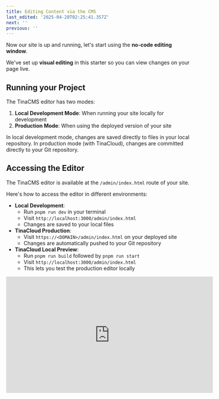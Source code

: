 ```yaml
---
title: Editing Content via the CMS
last_edited: '2025-04-28T02:25:41.357Z'
next: ''
previous: ''
---
```


Now our site is up and running, let's start using the **no-code editing window**.

We've set up **visual editing** in this starter so you can view changes on your page live.

## Running your Project

The TinaCMS editor has two modes:

1. **Local Development Mode**: When running your site locally for development
2. **Production Mode**: When using the deployed version of your site

In local development mode, changes are saved directly to files in your local repository. In production mode (with TinaCloud), changes are committed directly to your Git repository.

## Accessing the Editor

The TinaCMS editor is available at the `/admin/index.html` route of your site.

Here's how to access the editor in different environments:

* **Local Development**:
  * Run `pnpm run dev` in your terminal
  * Visit `http://localhost:3000/admin/index.html`
  * Changes are saved to your local files
* **TinaCloud Production**:
  * Visit `https://<DOMAIN>/admin/index.html` on your deployed site
  * Changes are automatically pushed to your Git repository
* **TinaCloud Local Preview**:
  * Run `pnpm run build` followed by `pnpm run start`
  * Visit `http://localhost:3000/admin/index.html`
  * This lets you test the production editor locally

<iframe width="560" height="315" src="https://www.youtube.com/embed/LJqaUA30gQA" title="Tina CMS Editing Experience" frameborder="0" allow="accelerometer; autoplay; clipboard-write; encrypted-media; gyroscope; picture-in-picture" allowfullscreen />

### The Editing Interface

> **Visual Editing**: TinaCMS offers a powerful visual editing experience where you can see your changes in real-time. This works alongside the standard document editor and provides a WYSIWYG approach to content editing. Toggle between form mode and visual mode to get the best of both worlds.

The TinaCMS editing interface consists of several key components:

1. **Collections Navigation**: The sidebar lists all your content collections (blog posts, pages, etc.) – basically each one has a unique data definition. This is useful to distinguish between different page structures in your project.
2. **Document List**: Displays all documents within a selected collection
3. **Document Editor**: The form for editing a specific document
4. **Media Manager**: For uploading and managing media files

![TinaCMS Editor Interface](/img/tina-editor-interface.png)

### Making and Saving Changes

1. Select a collection from the sidebar
2. Choose a document to edit
3. Make your desired changes in the form
4. Click "Save" to commit your changes

When working locally, changes are saved directly to your local file system. When using TinaCloud, changes are committed to your GitHub repository.

### Understanding Tina's Data Management

TinaCMS takes a unique approach to content management:

#### Git-Based Content Storage

Unlike traditional CMSs with databases, TinaCMS stores all your content as files in your GitHub repository:

* **Markdown (.md)**: For simple content
* **MDX (.mdx)**: For Markdown with JSX components
* **JSON (.json)**: For structured data
* **YAML front matter**: For document metadata

For example, this documentation page is stored as an MDX file with YAML front matter:

```mdx
---
title: Editing Content via the CMS
last_edited: '2025-04-28T02:24:07.977Z'
next: ''
previous: ''
---

Now our site is up and running, let's start using the **no-code editing window**.

We've set up **visual editing** in this starter so you can view changes on your page live.
```

#### Collections and Content Modeling

In Tina, content is organized into collections. Each collection is defined in your `tina/config.js` file and specifies:

1. **Name**: The identifier for the collection
2. **Path**: Where files are stored in your repository
3. **Format**: File format (md, mdx, json, etc.)
4. **Schema**: The structure of your content (fields, validation, UI components)

```javascript
// Example collection definition
{
  name: 'page',
  path: 'content/pages',
  format: 'mdx',
  fields: [
    {
      name: 'title',
      type: 'string',
      required: true,
    },
    {
      name: 'body',
      type: 'rich-text',
      isBody: true,
    }
  ]
}
```

#### How Changes Are Saved

When you save changes in TinaCMS:

1. **Local Development**: Changes are written directly to your local file system
2. **TinaCloud**: Changes are committed to your Git repository through the following process:
   * The change is sent to TinaCloud
   * TinaCloud creates a commit in your repository
   * Your site is rebuilt with the new content

For collaborative workflows, TinaCloud can be configured to create pull requests instead of direct commits, allowing for content review.

### Advanced Editing Features

TinaCMS includes several advanced features to enhance your editing experience:

* **Visual Editing**: Edit content directly on your site with side-by-side preview
* **Rich Text Editor**: Format text with a WYSIWYG editor
* **Media Management**: Upload and manage images and other media files
* **References**: Create relationships between different content types
* **Custom Fields**: Create specialized editing components for specific content types

### Next Steps

Once you're familiar with the basic editing interface, you might want to:

1. Customize your content schema
2. Set up visual editing
3. Create custom field components
4. Configure advanced validation

For more details on the editing experience, check out the [official TinaCMS documentation](https://tina.io/docs/using-tina-editor).
